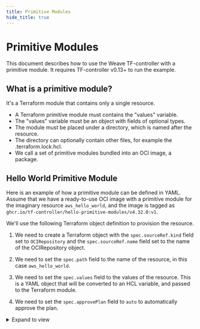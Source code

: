 ```yaml
---
title: Primitive Modules
hide_title: true
---
```


# Primitive Modules

This document describes how to use the Weave TF-controller with a primitive module.
It requires TF-controller v0.13+ to run the example.

## What is a primitive module?

It's a Terraform module that contains only a single resource.

  * A Terraform primitive module must contains the "values" variable.
  * The "values" variable must be an object with fields of optional types.
  * The module must be placed under a directory, which is named after the resource.
  * The directory can optionally contain other files, for example the .terraform.lock.hcl.
  * We call a set of primitive modules bundled into an OCI image, a package.

## Hello World Primitive Module

Here is an example of how a primitive module can be defined in YAML.
Assume that we have a ready-to-use OCI image with a primitive module for the imaginary resource `aws_hello_world`,
and the image is tagged as `ghcr.io/tf-controller/hello-primitive-modules/v4.32.0:v1`.

We'll use the following Terraform object definition to provision the resource.

1. We need to create a Terraform object with the `spec.sourceRef.kind` field
set to `OCIRepository` and the `spec.sourceRef.name` field set to the name of the OCIRepository object.

2. We need to set the `spec.path` field to the name of the resource, in this case `aws_hello_world`.

3. We need to set the `spec.values` field to the values of the resource. This is a YAML object that
will be converted to an HCL variable, and passed to the Terraform module.

4. We need to set the `spec.approvePlan` field to `auto` to automatically approve the plan.

<details>
<summary>Expand to view</summary>

```yaml {19-26}
---
apiVersion: source.toolkit.fluxcd.io/v1beta2
kind: OCIRepository
metadata:
  name: hello-package-v4.32.0
  namespace: flux-system
spec:
  interval: 30s
  url: oci://ghcr.io/tf-controller/hello-primitive-modules/v4.32.0
  ref:
    tag: v1
---
apiVersion: infra.contrib.fluxcd.io/v1alpha1
kind: Terraform
metadata:
  name: hello-world
  namespace: flux-system
spec:
  path: aws_hello_world
  values:
    greeting: Hi
    subject: my world
  sourceRef:
    kind: OCIRepository
    name: hello-package-v4.32.0
  approvePlan: auto
  interval: 1h0m
```

</details>

